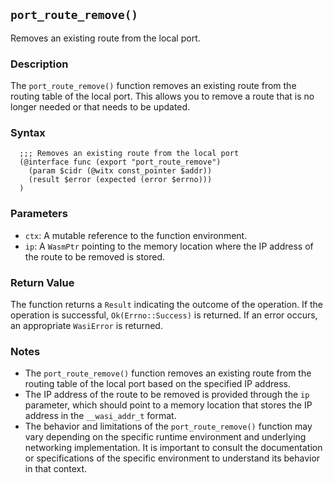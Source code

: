 ## `port_route_remove()`

Removes an existing route from the local port.

### Description

The `port_route_remove()` function removes an existing route from the routing table of the local port. This allows you to remove a route that is no longer needed or that needs to be updated.

### Syntax

```ebnf
  ;;; Removes an existing route from the local port
  (@interface func (export "port_route_remove")
    (param $cidr (@witx const_pointer $addr))
    (result $error (expected (error $errno)))
  )
```
### Parameters

- `ctx`: A mutable reference to the function environment.
- `ip`: A `WasmPtr` pointing to the memory location where the IP address of the route to be removed is stored.

### Return Value

The function returns a `Result` indicating the outcome of the operation. If the operation is successful, `Ok(Errno::Success)` is returned. If an error occurs, an appropriate `WasiError` is returned.

### Notes

- The `port_route_remove()` function removes an existing route from the routing table of the local port based on the specified IP address.
- The IP address of the route to be removed is provided through the `ip` parameter, which should point to a memory location that stores the IP address in the `__wasi_addr_t` format.
- The behavior and limitations of the `port_route_remove()` function may vary depending on the specific runtime environment and underlying networking implementation. It is important to consult the documentation or specifications of the specific environment to understand its behavior in that context.

